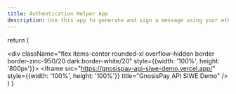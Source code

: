 ```yaml
---
title: Authentication Helper App
description: Use this app to generate and sign a message using your ethereum wallet.
---
```


  return (
    <div className="flex items-center justify-center">
      <div className="flex items-center rounded-xl overflow-hidden border border-zinc-950/20 dark:border-white/20" style={{width: '100%', height: '800px'}}>
        <iframe 
          src="https://gnosispay-api-siwe-demo.vercel.app/" 
          style={{width: '100%', height: '100%'}}
          title="GnosisPay API SIWE Demo"
        />
      </div>
    </div>
  )
}

<AuthApp />
